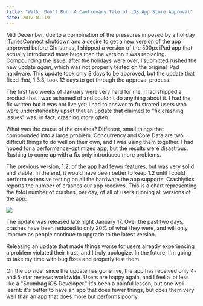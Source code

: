 ```yaml
---
title: "Walk, Don't Run: A Cautionary Tale of iOS App Store Approval"
date: 2012-01-19
---
```



Mid December, due to a combination of the pressures imposed by a holiday iTunesConnect shutdown and a desire to get a new version of the app approved before Christmas, I shipped a version of the 500px iPad app that actually introduced _more_ bugs than the version it was replacing. Compounding the issue, after the holidays were over, I submitted rushed the new update _again_, which was not properly tested on the original iPad hardware. This update took only 3 days to be approved, but the update that fixed _that_, 1.3.3, took 12 days to get through the approval process.



The first two weeks of January were very hard for me. I had shipped a product that I was ashamed of and couldn't do anything about it. I had the fix written but it was not live yet; I had to answer to frustrated users who were&nbsp;understandably&nbsp;upset that an update that claimed to "fix crashing issues" was, in fact, crashing _more often_.

What was the cause of the crashes? Different, small things that compounded into a large problem. Concurrency and Core Data are two difficult things to do well on their own, and I was using them together. I had hoped for a performance-optimized app, but the results were disastrous. Rushing to come up with a fix only introduced more problems.

The previous version, 1.2, of the app had fewer features, but was very solid and stable. In the end, it would have been better to keep 1.2 until I could perform extensive testing on all the hardware the app supports. Crashlytics reports the number of crashes our app receives. This is a chart representing the _total_&nbsp;number of crashes, per day, of all of users running all versions of the app:

 ![](C1F0494572314AAC88F6770DA8545833.png)

The update was released late night January 17. Over the past two days, crashes have been reduced to only 20% of what they were, and will only improve as people continue to upgrade to the latest version.

Releasing an update that made things worse for users already experiencing a problem violated their trust, and I truly apologize.&nbsp;In the future, I'm going to take my time with bug fixes and properly test them.

On the up side, since the update has gone live, the app has received only 4- and 5-star reviews worldwide. Users are happy again, and I feel a lot less like a "Scumbag iOS Developer." It's been a painful lesson, but one well-learnt: it's better to have an app that does fewer things, but does them very well than an app that does more but performs poorly.


  